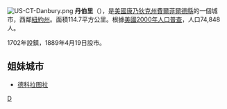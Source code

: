 {{NoteTA
|G1=USState
}}
{{coord|41|24|08|N|73|28|16|W|display=title}}
[[File:US-CT-Danbury.png|right]]
'''丹伯里'''（{{lang-en|Danbury}}），是[[美國|美國]][[康乃狄克州|康乃狄克州]][[費爾菲爾德縣_(康涅狄格州)|費爾菲爾德縣]]的一個城市，西鄰[[紐約州|紐約州]]。面積114.7平方公里。根據[[美國2000年人口普查|美國2000年人口普查]]，人口74,848人。 

1702年設鎮，1889年4月19日設市。

==姐妹城市==
* {{ITA}}[[德科拉图拉|德科拉图拉]]

{{Connecticut}}
{{費爾菲爾德縣 (康乃狄克州)}}

[[Category:康涅狄格州城市|D]]